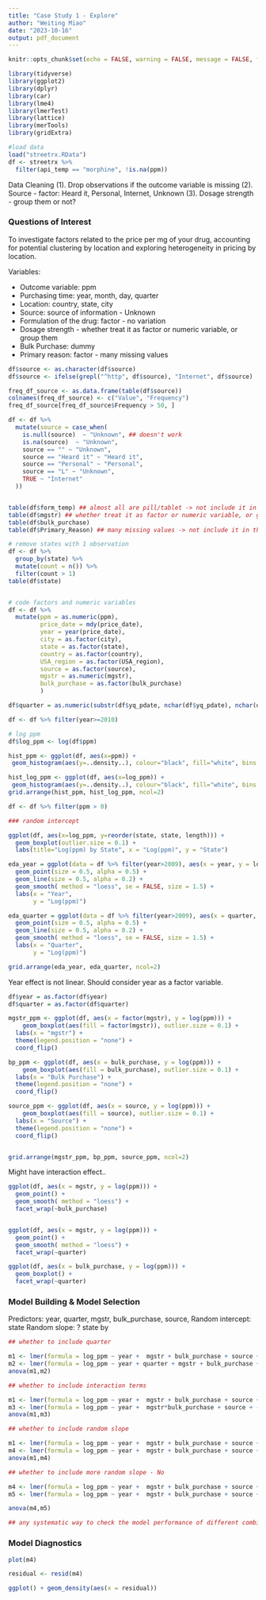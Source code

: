 ```yaml
---
title: "Case Study 1 - Explore"
author: "Weiting Miao"
date: "2023-10-16"
output: pdf_document
---
```


```r
knitr::opts_chunk$set(echo = FALSE, warning = FALSE, message = FALSE, fig.align = 'center')
```



```r
library(tidyverse)
library(ggplot2)
library(dplyr)
library(car)
library(lme4)
library(lmerTest)
library(lattice)
library(merTools)
library(gridExtra)
```

```r
#load data
load("streetrx.RData")
df <- streetrx %>%
  filter(api_temp == "morphine", !is.na(ppm))
```

Data Cleaning
(1). Drop observations if the outcome variable is missing
(2). Source - factor: Heard it, Personal, Internet, Unknown
(3). Dosage strength - group them or not?

### Questions of Interest
To investigate factors related to the price per mg of your drug, accounting for potential clustering by location and exploring heterogeneity in pricing by location.

Variables:

- Outcome variable: ppm
- Purchasing time: year, month, day, quarter
- Location: country, state, city
- Source: source of information               - Unknown
- Formulation of the drug: factor             - no variation
- Dosage strength                             - whether treat it as factor or numeric variable, or group them
- Bulk Purchase: dummy
- Primary reason: factor                      - many missing values

```r
df$source <- as.character(df$source)
df$source <- ifelse(grepl("^http", df$source), "Internet", df$source)

freq_df_source <- as.data.frame(table(df$source))
colnames(freq_df_source) <- c("Value", "Frequency")
freq_df_source[freq_df_source$Frequency > 50, ]

df <- df %>%
  mutate(source = case_when(
    is.null(source)  ~ "Unknown", ## doesn't work
    is.na(source)  ~ "Unknown",
    source == "" ~ "Unknown",
    source == "Heard it" ~ "Heard it",
    source == "Personal" ~ "Personal",
    source == "L" ~ "Unknown",
    TRUE ~ "Internet"
  ))


table(df$form_temp) ## almost all are pill/tablet -> not include it in the model
table(df$mgstr) ## whether treat it as factor or numeric variable, or group them
table(df$bulk_purchase)
table(df$Primary_Reason) ## many missing values -> not include it in the model

# remove states with 1 observation
df <- df %>%
  group_by(state) %>%
  mutate(count = n()) %>%
  filter(count > 1) 
table(df$state)


# code factors and numeric variables 
df <- df %>%
  mutate(ppm = as.numeric(ppm), 
         price_date = mdy(price_date),
         year = year(price_date),
         city = as.factor(city), 
         state = as.factor(state),
         country = as.factor(country),
         USA_region = as.factor(USA_region),
         source = as.factor(source),
         mgstr = as.numeric(mgstr),
         bulk_purchase = as.factor(bulk_purchase)
         )

df$quarter = as.numeric(substr(df$yq_pdate, nchar(df$yq_pdate), nchar(df$yq_pdate)))

df <- df %>% filter(year>=2010)
```



```r
# log ppm
df$log_ppm <- log(df$ppm)

hist_ppm <- ggplot(df, aes(x=ppm)) + 
 geom_histogram(aes(y=..density..), colour="black", fill="white", bins = 50)

hist_log_ppm <- ggplot(df, aes(x=log_ppm)) + 
 geom_histogram(aes(y=..density..), colour="black", fill="white", bins = 50)
grid.arrange(hist_ppm, hist_log_ppm, ncol=2)

df <- df %>% filter(ppm > 0)
```
```r
### random intercept

ggplot(df, aes(x=log_ppm, y=reorder(state, state, length))) +
  geom_boxplot(outlier.size = 0.1) +
  labs(title="Log(ppm) by State", x = "Log(ppm)", y = "State")

```

```r
eda_year = ggplot(data = df %>% filter(year>2009), aes(x = year, y = log_ppm)) +
  geom_point(size = 0.5, alpha = 0.5) +   
  geom_line(size = 0.5, alpha = 0.2) +
  geom_smooth( method = "loess", se = FALSE, size = 1.5) + 
  labs(x = "Year",
       y = "Log(ppm)")

eda_quarter = ggplot(data = df %>% filter(year>2009), aes(x = quarter, y = log_ppm)) +
  geom_point(size = 0.5, alpha = 0.5) +   
  geom_line(size = 0.5, alpha = 0.2) +
  geom_smooth( method = "loess", se = FALSE, size = 1.5) + 
  labs(x = "Quarter",
       y = "Log(ppm)")

grid.arrange(eda_year, eda_quarter, ncol=2)
```

Year effect is not linear. Should consider year as a factor variable.



```r
df$year = as.factor(df$year)
df$quarter = as.factor(df$quarter)

mgstr_ppm <- ggplot(df, aes(x = factor(mgstr), y = log(ppm))) + 
    geom_boxplot(aes(fill = factor(mgstr)), outlier.size = 0.1) + 
  labs(x = "mgstr") + 
  theme(legend.position = "none") +
  coord_flip()

bp_ppm <- ggplot(df, aes(x = bulk_purchase, y = log(ppm))) + 
    geom_boxplot(aes(fill = bulk_purchase), outlier.size = 0.1) + 
  labs(x = "Bulk Purchase") + 
  theme(legend.position = "none") + 
  coord_flip()

source_ppm <- ggplot(df, aes(x = source, y = log(ppm))) + 
    geom_boxplot(aes(fill = source), outlier.size = 0.1) + 
  labs(x = "Source") + 
  theme(legend.position = "none") +
  coord_flip()


grid.arrange(mgstr_ppm, bp_ppm, source_ppm, ncol=2)
```

Might have interaction effect..

```r
ggplot(df, aes(x = mgstr, y = log(ppm))) + 
  geom_point() +
  geom_smooth( method = "loess") +
  facet_wrap(~bulk_purchase)


ggplot(df, aes(x = mgstr, y = log(ppm))) + 
  geom_point() +
  geom_smooth( method = "loess") +
  facet_wrap(~quarter)

ggplot(df, aes(x = bulk_purchase, y = log(ppm))) + 
  geom_boxplot() +
  facet_wrap(~quarter)
```






### Model Building & Model Selection

Predictors: year, quarter, mgstr, bulk_purchase, source, 
Random intercept: state
Random slope: ? state by 

```r
## whether to include quarter

m1 <- lmer(formula = log_ppm ~ year +  mgstr + bulk_purchase + source + (1 | state), data=df)
m2 <- lmer(formula = log_ppm ~ year + quarter + mgstr + bulk_purchase + source + (1 | state), data=df)
anova(m1,m2)
```
```r
## whether to include interaction terms

m1 <- lmer(formula = log_ppm ~ year +  mgstr + bulk_purchase + source + (1 | state), data=df)
m3 <- lmer(formula = log_ppm ~ year +  mgstr*bulk_purchase + source + (1 | state), data=df)
anova(m1,m3)
```
```r
## whether to include random slope

m1 <- lmer(formula = log_ppm ~ year +  mgstr + bulk_purchase + source + (1 | state), data=df)
m4 <- lmer(formula = log_ppm ~ year +  mgstr + bulk_purchase + source + (1 +  mgstr | state), data=df)
anova(m1,m4)
```

```r
## whether to include more random slope - No

m4 <- lmer(formula = log_ppm ~ year +  mgstr + bulk_purchase + source + (1 +  mgstr | state), data=df)
m5 <- lmer(formula = log_ppm ~ year +  mgstr + bulk_purchase + source + (1 +  mgstr + bulk_purchase| state), data=df)

anova(m4,m5)
```
```r
## any systematic way to check the model performance of different combination?
```

### Model Diagnostics

```r
plot(m4)

residual <- resid(m4)

ggplot() + geom_density(aes(x = residual))

```




